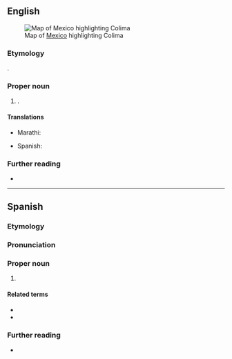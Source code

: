 ==English==
[[File:Mexico map, MX-COL.svg|thumb|Map of [[Mexico]] highlighting Colima]]

===Etymology===
{{bor|en|es-MX|Colima}}.

===Proper noun===
{{en-proper noun}}

# {{place|en|state|c/Mexico}}.

====Translations====
{{trans-top|state of Mexico}}
* Marathi: {{t|mr|कोलिमा|n}}
{{trans-mid}}
* Spanish: {{t+|es|Colima|f}}
{{trans-bottom}}

===Further reading===
* {{pedialite}}

----

==Spanish==

===Etymology===
{{bor|es|nah}}

===Pronunciation===
{{es-IPA}}

===Proper noun===
{{es-proper noun|f}}

# {{place|es|state|c/Mexico}}

====Related terms====
* {{l|es|colimense}}
* {{l|es|colimeño}}

===Further reading===
* {{pedialite|lang=es}}